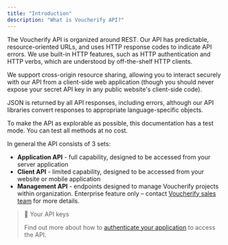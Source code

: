 ```yaml
---
title: "Introduction"
description: "What is Voucherify API?"
---
```


The Voucherify API is organized around REST.  Our API has predictable, resource-oriented URLs, and uses HTTP response codes to indicate API errors. We use built-in HTTP features, such as HTTP authentication and HTTP verbs, which are understood by off-the-shelf HTTP clients.  

We support cross-origin resource sharing, allowing you to interact securely with our API from a client-side web application (though you should never expose your secret API key in any public website's client-side code).  

JSON is returned by all API responses, including errors, although our API libraries convert responses to appropriate language-specific objects.

To make the API as explorable as possible, this documentation has a test mode. You can test all methods at no cost.

In general the API consists of 3 sets: 

* **Application API** - full capability, designed to be accessed from your server application
* **Client API** - limited capability, designed to be accessed from your website or mobile application
* **Management API** - endpoints designed to manage Voucherify projects within organization. Enterprise feature only – contact [Voucherify sales team](https://www.voucherify.io/contact-sales "Contact Voucherify Sales") for more details.

> 📘 Your API keys
>
> Find out more about how to [authenticate your application](doc:authentication) to access the API. 
